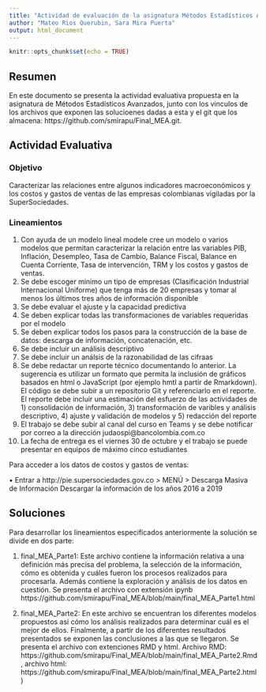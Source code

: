 ```yaml
---
title: "Actividad de evaluación de la asignatura Métodos Estadísticos Avanzados"
author: "Mateo Rios Querubin, Sara Mira Puerta"
output: html_document
---
```


```r
knitr::opts_chunk$set(echo = TRUE)
```

## Resumen

En este documento se presenta la actividad evaluativa propuesta en la asignatura
de Métodos Estadísticos Avanzados, junto con los vinculos de los archivos que
exponen las solucioenes dadas a esta y el git que los almacena: https://github.com/smirapu/Final_MEA.git.

## Actividad Evaluativa

### Objetivo

Caracterizar las relaciones entre algunos indicadores macroeconómicos y los costos y gastos de ventas de las empresas colombianas vigiladas por la SuperSociedades.

### Lineamientos

1. Con ayuda de un modelo lineal modele cree un modelo o varios modelos que permitan caracterizar la relación entre las variables PIB, Inflación, Desempleo, Tasa de Cambio, Balance Fiscal, Balance en Cuenta Corriente, Tasa de intervención, TRM y los costos y gastos de ventas.
2. Se debe escoger mínimo un tipo de empresas (Clasificación Industrial Internacional Uniforme) que tenga más de 20 empresas y tomar al menos los últimos tres años de información disponible
3. Se debe evaluar el ajuste y la capacidad predictiva
4. Se deben explicar todas las transformaciones de variables requeridas por el
modelo
5. Se deben explicar todos los pasos para la construcción de la base de datos:
descarga de información, concatenación, etc.
6. Se debe incluir un análisis descriptivo
7. Se debe incluir un análsis de la razonabilidad de las cifraas
8. Se debe redactar un reporte técnico documentando lo anterior. La sugerencia es
utilizar un formato que permita la inclusión de gráficos basados en html o JavaScript (por ejemplo hmtl a partir de Rmarkdown). El código se debe subir a un repositorio Git y referenciarlo en el reporte. El reporte debe incluir una estimación del esfuerzo de las actividades de 1) consolidación de información, 3) transformación de varibles y análisis descriptivo, 4) ajuste y validación de modelos y 5) redacción del reporte
9. El trabajo se debe subir al canal del curso en Teams y se debe notificar por correo a la dirección judaospi@bancolombia.com.co
10. La fecha de entrega es el viernes 30 de octubre y el trabajo se puede presentar en equipos de máximo cinco estudiantes

Para acceder a los datos de costos y gastos de ventas:

• Entrar a http://pie.supersociedades.gov.co > MENÚ > Descarga Masiva de
Información Descargar la información de los años 2016 a 2019

## Soluciones

Para desarrollar los lineamientos especificados anteriormente la solución se
divide en dos parte:

1. final_MEA_Parte1: Este archivo contiene la información relativa a una
definición más precisa del problema, la selección de la información, cómo es
obtenida y cuáles fueron los procesos realizados para procesarla. Además contiene
la exploración y análisis de los datos en cuestión.
Se presenta el archivo con extensión ipynb https://github.com/smirapu/Final_MEA/blob/main/final_MEA_Parte1.html

2. final_MEA_Parte2: En este archivo se encuentran los diferentes
modelos propuestos así cómo los análisis realizados para determinar cuál es el
mejor de ellos. Finalmente, a partir de los diferentes resultados presentados
se exponen las conclusiones a las que se llegaron.
Se presenta el archivo con extenciones RMD y html. Archivo RMD: https://github.com/smirapu/Final_MEA/blob/main/final_MEA_Parte2.Rmd, archivo html: https://github.com/smirapu/Final_MEA/blob/main/final_MEA_Parte2.html)
